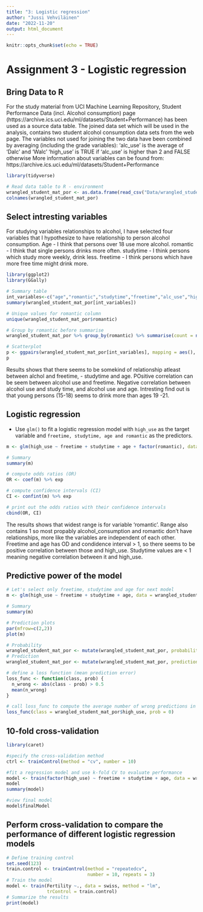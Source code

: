 ```yaml
---
title: "3: Logistic regression"
author: "Jussi Vehviläinen"
date: "2022-11-20"
output: html_document
---
```


```r
knitr::opts_chunk$set(echo = TRUE)
```

# Assignment 3 - Logistic regression
## Bring Data to R

For the study material from UCI Machine Learning Repository, Student Performance Data (incl. Alcohol consumption) page (https://archive.ics.uci.edu/ml/datasets/Student+Performance) has been used as a source data table. 
The joined data set which will be used in the analysis, contains two student alcohol consumption data sets from the web page. The variables not used for joining the two data have been combined by averaging (including the grade variables):
  'alc_use' is the average of 'Dalc' and 'Walc'
  'high_use' is TRUE if 'alc_use' is higher than 2 and FALSE otherwise
More information about variables can be found from:
https://archive.ics.uci.edu/ml/datasets/Student+Performance

```r
library(tidyverse)

# Read data table to R - environment
wrangled_student_mat_por <- as.data.frame(read_csv("Data/wrangled_student_mat_por.csv"))
colnames(wrangled_student_mat_por)
```
## Select intresting variables 
For studying variables relationships to alcohol, I have selected four variables that I hypothesize to have relationship to person alcohol consumption.
Age - I think that persons over 18 use more alcohol.
romantic - I think that single persons drinks more often.
studytime - I think persons which study more weekly, drink less.
freetime - I think persons which have more free time might drink more.

```r
library(ggplot2)
library(GGally)

# Summary table
int_variables<-c("age","romantic","studytime","freetime","alc_use","high_use")
summary(wrangled_student_mat_por[int_variables])

# Unique values for romantic column
unique(wrangled_student_mat_por$romantic)

# Group by romantic before summarise
wrangled_student_mat_por %>% group_by(romantic) %>% summarise(count = n())

# Scatterplot
p <- ggpairs(wrangled_student_mat_por[int_variables], mapping = aes(), lower =list(combo = wrap("facethist", bins = 20))) 
p
```

Results shows that there seems to be somekind of relationship atleast between alchol and freetime, - studytime and age. POsitive correlation can be seem between alcohol use and freetime. Negative correlation between alcohol use and study time, and alcohol use and age. Intresting find out is that young persons (15-18) seems to drink more than ages 19 -21.

## Logistic regression
- Use `glm()` to fit a logistic regression model with `high_use` as the target variable and `freetime, studytime, age and romantic` as the predictors.

```r
m <- glm(high_use ~ freetime + studytime + age + factor(romantic), data = wrangled_student_mat_por, family = "binomial")

# Summary
summary(m)

# compute odds ratios (OR)
OR <- coef(m) %>% exp

# compute confidence intervals (CI)
CI <- confint(m) %>% exp

# print out the odds ratios with their confidence intervals
cbind(OR, CI)

```
The results shows that widest range is for variable 'romantic'. Range also contains 1 so most propably alcohol_consumption and romantic don't have relationships, more like the variables are independent of each other.
Freetime and age has OD and condidence interval  > 1, so there seems to be positive correlation between those and high_use. Studytime values are < 1 meaning negative correlation between it and high_use.

## Predictive power of the model

```r
# Let's select only freetime, studytime and age for next model
m <- glm(high_use ~ freetime + studytime + age, data = wrangled_student_mat_por, family = "binomial")

# Summary
summary(m)

# Prediction plots
par(mfrow=c(2,2))
plot(m)

# Probability
wrangled_student_mat_por <- mutate(wrangled_student_mat_por, probability = predict(m, type = "response"))
# Prediction
wrangled_student_mat_por <- mutate(wrangled_student_mat_por, prediction = probability > 0.5)

# define a loss function (mean prediction error)
loss_func <- function(class, prob) {
  n_wrong <- abs(class - prob) > 0.5
  mean(n_wrong)
}

# call loss_func to compute the average number of wrong predictions in the (training) data
loss_func(class = wrangled_student_mat_por$high_use, prob = 0)

```
## 10-fold cross-validation 

```r
library(caret)

#specify the cross-validation method
ctrl <- trainControl(method = "cv", number = 10)

#fit a regression model and use k-fold CV to evaluate performance
model <- train(factor(high_use) ~ freetime + studytime + age, data = wrangled_student_mat_por, family = "binomial", method = "glm", trControl = ctrl)
model
summary(model)

#view final model
model$finalModel

```
## Perform cross-validation to compare the performance of different logistic regression models

```r

# Define training control
set.seed(123)
train.control <- trainControl(method = "repeatedcv", 
                              number = 10, repeats = 3)
# Train the model
model <- train(Fertility ~., data = swiss, method = "lm",
               trControl = train.control)
# Summarize the results
print(model)
```


